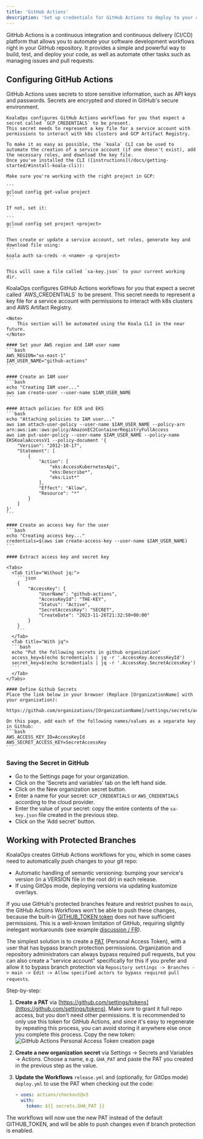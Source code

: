```yaml
---
title: 'GitHub Actions'
description: 'Set up credentials for GitHub Actions to deploy to your clusters'
---
```



GitHub Actions is a continuous integration and continuous delivery (CI/CD) platform that allows you to automate your software development workflows right in your GitHub repository. It provides a simple and powerful way to build, test, and deploy your code, as well as automate other tasks such as managing issues and pull requests.

## Configuring GitHub Actions

GitHub Actions uses secrets to store sensitive information, such as API keys and passwords. Secrets are encrypted and stored in GitHub's secure environment.

<Tabs>
  <Tab title="GCP">

    KoalaOps configures GitHub Actions workflows for you that expect a secret called `GCP_CREDENTIALS` to be present.
    This secret needs to represent a key file for a service account with permissions to interact with k8s clusters and GCP Artifact Registry.

    To make it as easy as possible, the `koala` CLI can be used to automate the creation of a service account (if one doesn't exist), add the necessary roles, and download the key file.
    Once you've installed the CLI ([instructions](/docs/getting-started/#install-koala-cli)):

    Make sure you're working with the right project in GCP:

    ```
    gcloud config get-value project
    ```

    If not, set it:

    ```
    gcloud config set project <project>
    ```

    Then create or update a service account, set roles, generate key and download file using:
    ```
    koala auth sa-creds -n <name> -p <project>
    ```

    This will save a file called `sa-key.json` to your current working dir.

  </Tab>

  <Tab title="AWS">
    KoalaOps configures GitHub Actions workflows for you that expect a secret called `AWS_CREDENTIALS` to be present.
    This secret needs to represent a key file for a service account with permissions to interact with k8s clusters and AWS Artifact Registry.

    <Note>
        This section will be automated using the Koala CLI in the near future.
    </Note>

    #### Set your AWS region and IAM user name
    ```bash
    AWS_REGION="us-east-1"
    IAM_USER_NAME="github-actions"
    ```

    #### Create an IAM user
    ```bash
    echo "Creating IAM user..."
    aws iam create-user --user-name $IAM_USER_NAME
    ```

    #### Attach policies for ECR and EKS
    ```bash
    echo "Attaching policies to IAM user..."
    aws iam attach-user-policy --user-name $IAM_USER_NAME --policy-arn arn:aws:iam::aws:policy/AmazonEC2ContainerRegistryFullAccess
    aws iam put-user-policy --user-name $IAM_USER_NAME --policy-name EKSKoalaAccessV1 --policy-document '{
        "Version": "2012-10-17",
        "Statement": [
            {
                "Action": [
                    "eks:AccessKubernetesApi",
                    "eks:Describe*",
                    "eks:List*"
                ],
                "Effect": "Allow",
                "Resource": "*"
            }
        ]
    }'
    ```

    #### Create an access key for the user
    ```bash
    echo "Creating access key..."
    credentials=$(aws iam create-access-key --user-name $IAM_USER_NAME)
    ```

    #### Extract access key and secret key

    <Tabs>
      <Tab title="Without jq:">
        ```json
        {
            "AccessKey": {
                "UserName": "github-actions",
                "AccessKeyId": "THE-KEY",
                "Status": "Active",
                "SecretAccessKey": "SECRET",
                "CreateDate": "2023-11-26T21:32:50+00:00"
            }
        }
        ```
      </Tab>
      <Tab title="With jq">
      ```bash
      echo "Put the following secrets in github organization"
      access_key=$(echo $credentials | jq -r '.AccessKey.AccessKeyId')
      secret_key=$(echo $credentials | jq -r '.AccessKey.SecretAccessKey')
      ```
      </Tab>
    </Tabs>

    #### Define Github Secrets
    Place the link below in your browser (Replace [OrganizationName] with your organization):

    https://github.com/organizations/[OrganizationName]/settings/secrets/actions/new

    On this page, add each of the following names/values as a separate key in Github:
    ```bash
    AWS_ACCESS_KEY_ID=AccessKeyId
    AWS_SECRET_ACCESS_KEY=SecretAccessKey
    ```

  </Tab>
</Tabs>

### Saving the Secret in GitHub

- Go to the Settings page for your organization.
- Click on the 'Secrets and variables' tab on the left hand side.
- Click on the New organization secret button.
- Enter a name for your secret: `GCP_CREDENTIALS` or `AWS_CREDENTIALS` according to the cloud provider.
- Enter the value of your secret: copy the entire contents of the `sa-key.json` file created in the previous step.
- Click on the 'Add secret' button.

## Working with Protected Branches

KoalaOps creates GitHub Actions workflows for you, which in some cases need to automatically push changes to your git repo:

- Automatic handling of semantic versioning: bumping your service's version (in a VERSION file in the root dir) in each release.
- If using GitOps mode, deploying versions via updating kustomize overlays.

If you use GitHub's protected branches feature and restrict pushes to `main`, the GitHub Actions Workflows won't be able to push these changes, because the built-in [GITHUB_TOKEN token](https://docs.github.com/en/actions/security-guides/automatic-token-authentication) does not have sufficient permissions. This is a well-known limitation of GitHub, requiring slightly inelegant workarounds (see example [discussion / FR](https://github.com/orgs/community/discussions/13836)).

The simplest solution is to create a [PAT](https://docs.github.com/en/authentication/keeping-your-account-and-data-secure/managing-your-personal-access-tokens) (Personal Access Token), with a user that has bypass branch protection permissions. Organization and repository administrators can always bypass required pull requests, but you can also create a "service account" specifically for this if you prefer and allow it to bypass branch protection via `Repository settings -> Branches -> main -> Edit -> Allow specified actors to bypass required pull requests`.

Step-by-step:

1. **Create a PAT** via [https://github.com/settings/tokens](https://github.com/settings/tokens). Make sure to grant it full repo access, but you don't need other permissions. It is recommended to only use this token for GitHub Actions, and since it's easy to regenerate by repeating this process, you can avoid storing it anywhere else once you complete this process. Copy the new token:
   ![GitHub Actions Personal Access Token creation page](img/github-create-pat.png)
2. **Create a new organization secret** via Settings -> Secrets and Variables -> Actions. Choose a name, e.g. `GHA_PAT` and paste the PAT you created in the previous step as the value.
3. **Update the Workflows** `release.yml` and (optionally, for GitOps mode) `deploy.yml` to use the PAT when checking out the code:

   ```yaml
   - uses: actions/checkout@v3
     with:
       token: ${{ secrets.GHA_PAT }}
   ```

The workflows will now use the new PAT instead of the default GITHUB_TOKEN, and will be able to push changes even if branch protection is enabled.
